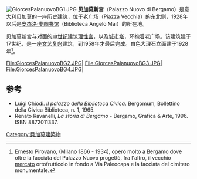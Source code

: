 [[File:GiorcesPalanuovoBG1.JPG|right]]
'''贝加莫新宫'''（Palazzo Nuovo di Bergamo）是意大利[[贝加莫|贝加莫]]的一座历史建筑，位于[[老广场_(贝加莫)|老广场]]（Piazza Vecchia）的东北侧，1928年以后是[[安杰洛·麦图书馆|安杰洛·麦图书馆]]（Biblioteca Angelo Mai）的所在地。

贝加莫新宫与对面的[[中世纪|中世纪]]建筑[[理性宫_(贝加莫)|理性宫]]，以及[[城市塔_(贝加莫)|城市塔]]，环抱着老广场。该建筑建于17世纪，是一座[[文艺复兴|文艺复兴]]建筑，到1958年才最后完成。白色大理石立面建于1928年<ref>Ernesto Pirovano, (Milano 1866 - 1934), operò molto a Bergamo dove oltre la facciata del Palazzo Nuovo progettò, fra l'altro, il vecchio [[mercato|mercato]] ortofrutticolo in fondo a Via Paleocapa e la facciata del cimitero monumentale.</ref>。

<gallery>
File:GiorcesPalanuovoBG2.JPG|
File:GiorcesPalanuovoBG3.JPG|
File:GiorcesPalanuovoBG4.JPG|
</gallery>

==参考==
<references />
*Luigi Chiodi. ''Il palazzo della Biblioteca Civica''. Bergomum, Bollettino della Civica Biblioteca, n. 1, 1965.
*Renato Ravanelli, ''La storia di Bergamo'' - Bergamo, Grafica & Arte, 1996. ISBN 8872011337.

[[Category:貝加莫建築物|Category:貝加莫建築物]]